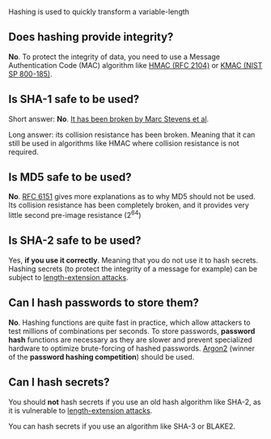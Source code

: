Hashing is used to quickly transform a variable-length 

== Does hashing provide integrity? ==

'''No'''. To protect the integrity of data, you need to use a Message Authentication Code (MAC) algorithm like <a href="https://tools.ietf.org/html/rfc2104">HMAC (RFC 2104)</a> or <a href="https://nvlpubs.nist.gov/nistpubs/SpecialPublications/NIST.SP.800-185.pdf">KMAC (NIST SP 800-185)</a>.

== Is SHA-1 safe to be used? ==

Short answer: '''No'''. <a href="https://shattered.io/">It has been broken by Marc Stevens et al</a>.

Long answer: its collision resistance has been broken. Meaning that it can still be used in algorithms like HMAC where collision resistance is not required.

== Is MD5 safe to be used? ==

'''No'''. <a href="https://tools.ietf.org/html/rfc6151">RFC 6151</a> gives more explanations as to why MD5 should not be used. Its collision resistance has been completely broken, and it provides very little second pre-image resistance (2<sup>64</sup>)

== Is SHA-2 safe to be used? ==

Yes, '''if you use it correctly'''. Meaning that you do not use it to hash secrets. Hashing secrets (to protect the integrity of a message for example) can be subject to <a href="https://en.wikipedia.org/wiki/Length_extension_attack">length-extension attacks</a>.

== Can I hash passwords to store them? ==

'''No'''. Hashing functions are quite fast in practice, which allow attackers to test millions of combinations per seconds. To store passwords, '''password hash''' functions are necessary as they are slower and prevent specialized hardware to optimize brute-forcing of hashed passwords. <a href="https://password-hashing.net/">Argon2</a> (winner of the '''password hashing competition''') should be used.

== Can I hash secrets? ==

You should '''not''' hash secrets if you use an old hash algorithm like SHA-2, as it is vulnerable to <a href="https://en.wikipedia.org/wiki/Length_extension_attack">length-extension attacks</a>.

You can hash secrets if you use an algorithm like SHA-3 or BLAKE2.


